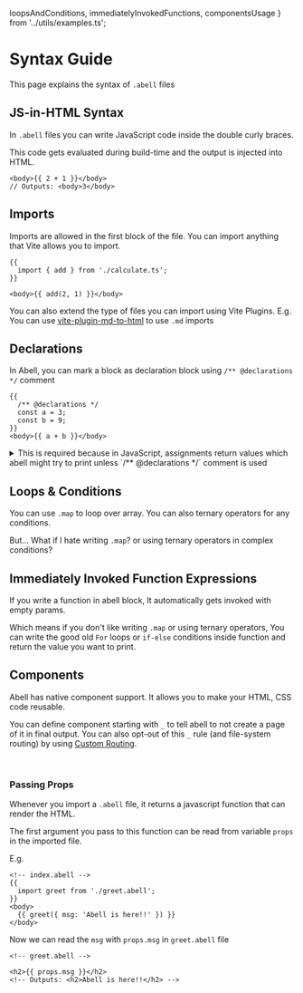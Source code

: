   loopsAndConditions,
  immediatelyInvokedFunctions,
  componentsUsage
} from '../utils/examples.ts';

# Syntax Guide

This page explains the syntax of `.abell` files

## JS-in-HTML Syntax

In `.abell` files you can write JavaScript code inside the double curly braces.

This code gets evaluated during build-time and the output is injected into HTML.

```abell
<body>{{ 2 + 1 }}</body>
// Outputs: <body>3</body>
```

## Imports

Imports are allowed in the first block of the file. You can import anything that Vite allows you to import.

```abell
{{
  import { add } from './calculate.ts';
}}

<body>{{ add(2, 1) }}</body>
```

You can also extend the type of files you can import using Vite Plugins. E.g. You can use [vite-plugin-md-to-html](https://github.com/saurabhdaware/vite-plugin-md-to-html) to use `.md` imports

## Declarations

In Abell, you can mark a block as declaration block using `/** @declarations */` comment

```abell
{{
  /** @declarations */
  const a = 3;
  const b = 9;
}}
<body>{{ a + b }}</body>
```

<details>
<summary>This is required because in JavaScript, assignments return values which abell might try to print unless `/** @declarations */` comment is used</summary>

By default Abell tries to print the output of expression inside Abell block. Which means sometimes the default behaviour might be unexpected. E.g. -

```abell
{{
  let a;
  a = 4;
}}
<body>{{ a }}</body>

// Outputs - "4<body>4</body>"
```

This is because in JavaScript, the assignment operator returns the value as well which Abell will try to print unless `/** @declarations */` comment is used

</details>

## Loops & Conditions

You can use `.map` to loop over array. You can also ternary operators for any conditions.

<div dangerouslySetInnerHTML={{ __html: editor(loopsAndConditions) }} />

But... What if I hate writing `.map`? or using ternary operators in complex conditions?

## Immediately Invoked Function Expressions

If you write a function in abell block, It automatically gets invoked with empty params.

Which means if you don't like writing `.map` or using ternary operators, You can write the good old `For` loops or `if-else` conditions inside function and return the value you want to print.

<div
  dangerouslySetInnerHTML={{ __html: editor(immediatelyInvokedFunctions) }}
/>

## Components

Abell has native component support. It allows you to make your HTML, CSS code reusable.

You can define component starting with `_` to tell abell to not create a page of it in final output. You can also opt-out of this `_` rule (and file-system routing) by using [Custom Routing](/custom-routing).

<div dangerouslySetInnerHTML={{ __html: editor(componentsUsage) }} />
<br />

### Passing Props

Whenever you import a `.abell` file, it returns a javascript function that can render the HTML.

The first argument you pass to this function can be read from variable `props` in the imported file.

E.g.

```abell
<!-- index.abell -->
{{
  import greet from './greet.abell';
}}
<body>
  {{ greet({ msg: 'Abell is here!!' }) }}
</body>
```

Now we can read the `msg` with `props.msg` in `greet.abell` file

```abell
<!-- greet.abell -->

<h2>{{ props.msg }}</h2>
<!-- Outputs: <h2>Abell is here!!</h2> -->
```
